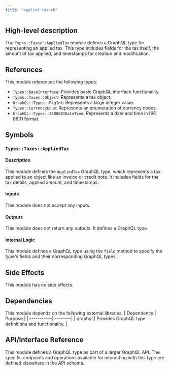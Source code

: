 ```yaml
---
title: "applied_tax.rb"
---
```


## High-level description
The `Types::Taxes::AppliedTax` module defines a GraphQL type for representing an applied tax. This type includes fields for the tax itself, the amount of tax applied, and timestamps for creation and modification.

## References
This module references the following types:
- `Types::BaseInterface`: Provides basic GraphQL interface functionality.
- `Types::Taxes::Object`: Represents a tax object.
- `GraphQL::Types::BigInt`: Represents a large integer value.
- `Types::CurrencyEnum`: Represents an enumeration of currency codes.
- `GraphQL::Types::ISO8601DateTime`: Represents a date and time in ISO 8601 format.

## Symbols
### `Types::Taxes::AppliedTax`
#### Description
This module defines the `AppliedTax` GraphQL type, which represents a tax applied to an object like an invoice or credit note. It includes fields for the tax details, applied amount, and timestamps.

#### Inputs
This module does not accept any inputs.

#### Outputs
This module does not return any outputs. It defines a GraphQL type.

#### Internal Logic
This module defines a GraphQL type using the `field` method to specify the type's fields and their corresponding GraphQL types.

## Side Effects
This module has no side effects.

## Dependencies
This module depends on the following external libraries:
| Dependency | Purpose |
|:-----------|:--------|
| graphql | Provides GraphQL type definitions and functionality. |

## API/Interface Reference
This module defines a GraphQL type as part of a larger GraphQL API. The specific endpoints and operations available for interacting with this type are defined elsewhere in the API schema.
